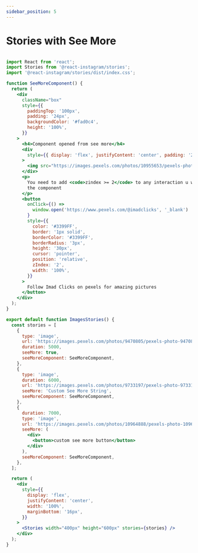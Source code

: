 ```yaml
---
sidebar_position: 5
---
```


# Stories with See More


<SeeMoreStories />


```jsx

import React from 'react';
import Stories from '@react-instagram/stories';
import '@react-instagram/stories/dist/index.css';

function SeeMoreComponent() {
  return (
    <div
      className="box"
      style={{
        paddingTop: '100px',
        padding: '24px',
        backgroundColor: '#fad0c4',
        height: '100%',
      }}
    >
      <h4>Component opened from see more</h4>
      <div
        style={{ display: 'flex', justifyContent: 'center', padding: '24px' }}
      >
        <img src="https://images.pexels.com/photos/10955653/pexels-photo-10955653.jpeg?dpr=2&w=100" />
      </div>
      <p>
        You need to add <code>zindex >= 2</code> to any interaction u want in
        the component
      </p>
      <button
        onClick={() =>
          window.open('https://www.pexels.com/@imadclicks', '_blank')
        }
        style={{
          color: '#3399FF',
          border: '1px solid',
          borderColor: '#3399FF',
          borderRadius: '3px',
          height: '30px',
          cursor: 'pointer',
          position: 'relative',
          zIndex: '2',
          width: '100%',
        }}
      >
        Follow Imad Clicks on pexels for amazing pictures
      </button>
    </div>
  );
}

export default function ImagesStories() {
  const stories = [
    {
      type: 'image',
      url: 'https://images.pexels.com/photos/9470805/pexels-photo-9470805.jpeg?w=300',
      duration: 5000,
      seeMore: true,
      seeMoreComponent: SeeMoreComponent,
    },
    {
      type: 'image',
      duration: 6000,
      url: 'https://images.pexels.com/photos/9733197/pexels-photo-9733197.jpeg?w=300',
      seeMore: 'Custom See More String',
      seeMoreComponent: SeeMoreComponent,
    },
    {
      duration: 7000,
      type: 'image',
      url: 'https://images.pexels.com/photos/10964888/pexels-photo-10964888.jpeg?w=300',
      seeMore: (
        <div>
          <button>custom see more button</button>
        </div>
      ),
      seeMoreComponent: SeeMoreComponent,
    },
  ];

  return (
    <div
      style={{
        display: 'flex',
        justifyContent: 'center',
        width: '100%',
        marginBottom: '16px',
      }}
    >
      <Stories width="400px" height="600px" stories={stories} />
    </div>
  );
}

```

